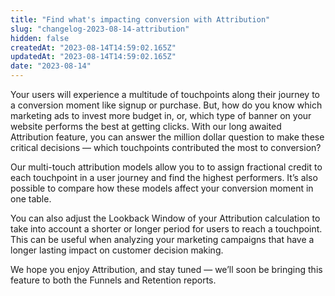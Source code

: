 ```yaml
---
title: "Find what's impacting conversion with Attribution"
slug: "changelog-2023-08-14-attribution"
hidden: false
createdAt: "2023-08-14T14:59:02.165Z"
updatedAt: "2023-08-14T14:59:02.165Z"
date: "2023-08-14"
---
```

Your users will experience a multitude of touchpoints along their journey to a conversion moment like signup or purchase. But, how do you know which marketing ads to invest more budget in, or, which type of banner on your website performs the best at getting clicks. 
With our long awaited Attribution feature, you can answer the million dollar question to make these critical decisions — which touchpoints contributed the most to conversion?

Our multi-touch attribution models allow you to to assign fractional credit to each touchpoint in a user journey and find the highest performers. It’s also possible to compare how these models affect your conversion moment in one table.

You can also adjust the Lookback Window of your Attribution calculation to take into account a shorter or longer period for users to reach a touchpoint. This can be useful when analyzing your marketing campaigns that have a longer lasting impact on customer decision making. 

We hope you enjoy Attribution, and stay tuned — we’ll soon be bringing this feature to both the Funnels and Retention reports.
